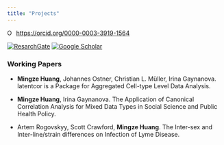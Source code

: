 ```yaml
---
title: "Projects"
---
```


<div itemscope itemtype="https://schema.org/Person"><a itemprop="sameAs" content="https://orcid.org/0000-0003-3919-1564" href="https://orcid.org/0000-0003-3919-1564" target="orcid.widget" rel="me noopener noreferrer" style="vertical-align:top;"><img src="https://orcid.org/sites/default/files/images/orcid_16x16.png" style="width:1em;margin-right:.5em;" alt="ORCID iD icon">https://orcid.org/0000-0003-3919-1564</a></div>
[![ResarchGate](https://img.shields.io/badge/ReserchGate-Mingze%20Huang-green)](https://www.researchgate.net/profile/Mingze-Huang-2)
[![Google Scholar](https://img.shields.io/badge/GoogleScholar-Mingze%20Huang-rainbow)](https://scholar.google.com/citations?user=gyAzwucAAAAJ&hl=en&oi=ao)
  
### Working Papers

- **Mingze Huang**, Johannes Ostner, Christian L. Müller, Irina Gaynanova. latentcor is a Package for Aggregated Cell-type Level Data Analysis.

- **Mingze Huang**, Irina Gaynanova. The Application of Canonical Correlation Analysis for Mixed Data Types in Social Science and Public Health Policy.

- Artem Rogovskyy, Scott Crawford, **Mingze Huang**. The Inter-sex and Inter-line/strain differences on Infection of Lyme Disease.
